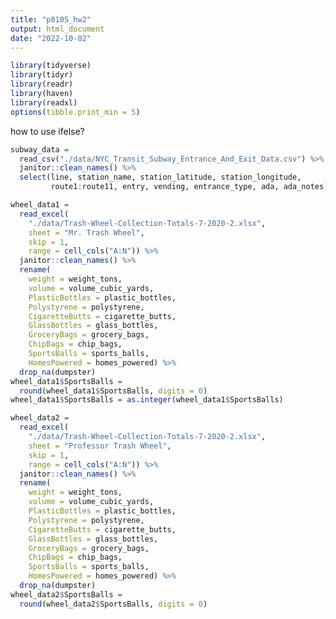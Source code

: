 ```yaml
---
title: "p8105_hw2"
output: html_document
date: "2022-10-02"
---
```

```r
library(tidyverse)
library(tidyr)
library(readr)
library(haven)
library(readxl)
options(tibble.print_min = 5)
```

how to use ifelse?
```r
subway_data =
  read_csv("./data/NYC_Transit_Subway_Entrance_And_Exit_Data.csv") %>% 
  janitor::clean_names() %>% 
  select(line, station_name, station_latitude, station_longitude,
         route1:route11, entry, vending, entrance_type, ada, ada_notes) 
```

```r
wheel_data1 =
  read_excel(
    "./data/Trash-Wheel-Collection-Totals-7-2020-2.xlsx",
    sheet = "Mr. Trash Wheel",
    skip = 1,
    range = cell_cols("A:N")) %>% 
  janitor::clean_names() %>% 
  rename(
    weight = weight_tons,
    volume = volume_cubic_yards,
    PlasticBottles = plastic_bottles,
    Polystyrene = polystyrene,
    CigaretteButts = cigarette_butts,
    GlassBottles = glass_bottles,
    GroceryBags = grocery_bags,
    ChipBags = chip_bags,
    SportsBalls = sports_balls,
    HomesPowered = homes_powered) %>% 
  drop_na(dumpster)
wheel_data1$SportsBalls =
  round(wheel_data1$SportsBalls, digits = 0)
wheel_data1$SportsBalls = as.integer(wheel_data1$SportsBalls)
```

```r
wheel_data2 =
  read_excel(
    "./data/Trash-Wheel-Collection-Totals-7-2020-2.xlsx",
    sheet = "Professor Trash Wheel",
    skip = 1,
    range = cell_cols("A:N")) %>% 
  janitor::clean_names() %>% 
  rename(
    weight = weight_tons,
    volume = volume_cubic_yards,
    PlasticBottles = plastic_bottles,
    Polystyrene = polystyrene,
    CigaretteButts = cigarette_butts,
    GlassBottles = glass_bottles,
    GroceryBags = grocery_bags,
    ChipBags = chip_bags,
    SportsBalls = sports_balls,
    HomesPowered = homes_powered) %>% 
  drop_na(dumpster)
wheel_data2$SportsBalls =
  round(wheel_data2$SportsBalls, digits = 0)

```
